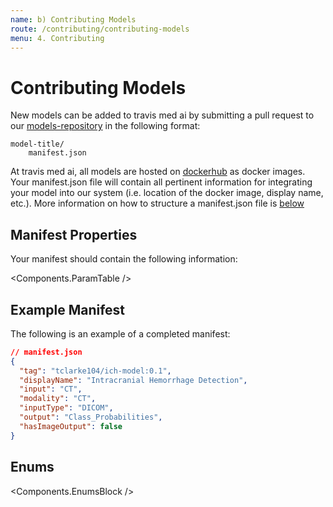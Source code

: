 ```yaml
---
name: b) Contributing Models
route: /contributing/contributing-models
menu: 4. Contributing
---
```



# Contributing Models

New models can be added to travis med ai by submitting a pull request to our [models-repository](https://github.com/Travis-Med-AI/model-registry) in the following format:

```
model-title/
    manifest.json
```

At travis med ai, all models are hosted on [dockerhub](https://hub.docker.com/) as docker images. 
Your manifest.json file will contain all pertinent information for integrating your model into our system (i.e. location of the docker image, display name, etc.). More information on how to structure a manifest.json file is [below](#manifest-properties)

## Manifest Properties

Your manifest should contain the following information:

<Components.ParamTable />

## Example Manifest

The following is an example of a completed manifest:

```json
// manifest.json
{
  "tag": "tclarke104/ich-model:0.1",
  "displayName": "Intracranial Hemorrhage Detection",
  "input": "CT",
  "modality": "CT",
  "inputType": "DICOM",
  "output": "Class_Probabilities",
  "hasImageOutput": false
}
```

## Enums

<Components.EnumsBlock />
